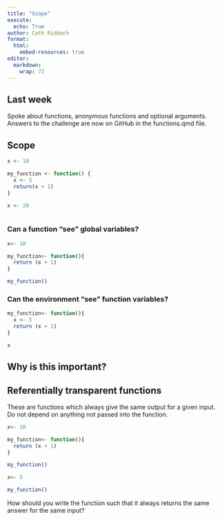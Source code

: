 ```yaml
---
title: "Scope"
execute: 
  echo: True
author: Cath Riddoch
format:
  html:
    embed-resources: true
editor: 
  markdown: 
    wrap: 72
---
```


## Last week
Spoke about functions, anonymous functions and optional arguments.
Answers to the challenge are now on GitHub in the functions.qmd file.

## Scope

```r
x <- 10
```

```r
my_function <- function() {
  x <- 5
  return(x + 1)
}
```

```r
x <- 20
```


```r

```


### Can a function "see" global variables?
```r
x<- 10
```

```r
my_function<- function(){
  return (x + 1)
}

```

```r
my_function()
```


### Can the environment "see" function variables?

```r
my_function<- function(){
  x <- 5
  return (x + 1)
}
```

```r
x
```


## Why is this important?


## Referentially transparent functions
These are functions which always give the same output for a given input.
Do not depend on anything not passed into the function.

```r
x<- 10
```

```r
my_function<- function(){
  return (x + 1)
}
```

```r
my_function()
```

```r
x<- 5
```

```r
my_function()
```

How should you write the function such that it always returns the same answer for the same input?
```r


```


